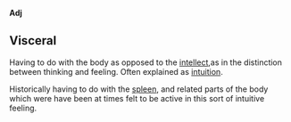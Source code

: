 '''Adj'''
== Visceral ==

Having to do with the body as opposed to the [[intellect]],as in the distinction between thinking and feeling. Often explained as [[intuition]].

Historically having to do with the [[spleen]], and related parts of the body which were have been at times felt to be active in this sort of intuitive feeling.